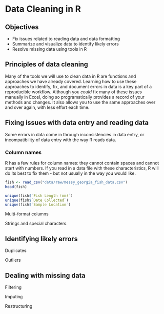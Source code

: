 # Data Cleaning in R {#qaqc}

## Objectives

* Fix issues related to reading data and data formatting
* Summarize and visualize data to identify likely errors
* Resolve missing data using tools in R

## Principles of data cleaning

Many of the tools we will use to clean data in R are functions and approaches we have already covered. Learning how to use these approaches to identify, fix, and document errors in data is a key part of a reproducible workflow. Although you *could* fix many of these issues manually in Excel, doing so programatically provides a record of your methods and changes. It also allows you to use the same approaches over and over again, with less effort each time.

## Fixing issues with data entry and reading data

Some errors in data come in through inconsistencies in data entry, or incompatibility of data entry with the way R reads data. 

### Column names

R has a few rules for column names: they cannot contain spaces and cannot start with numbers. If you read in a data file with these characteristics, R will do its best to fix them - but not usually in the way you would like.

```r
fish <- read_csv("data/raw/messy_georgia_fish_data.csv")
head(fish)

unique(fish$`Fish Length (mm)`)
unique(fish$`Date Collected`)
unique(fish$`Sample Location`)
```

Multi-format columns

Strings and special characters

## Identifying likely errors

Duplicates

Outliers

## Dealing with missing data

Filtering

Imputing

Restructuring
